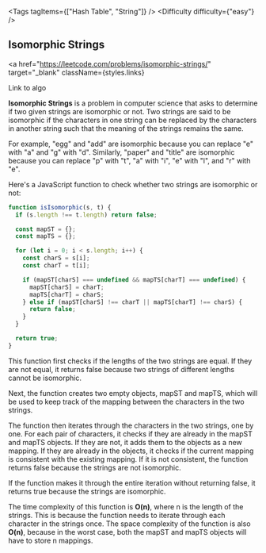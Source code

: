 
<Tags tagItems={["Hash Table", "String"]} />
<Difficulty difficulty={"easy"} />
## Isomorphic Strings

<a
  href="https://leetcode.com/problems/isomorphic-strings/"
  target="_blank"
  className={styles.links}
>
  Link to algo
</a>

**Isomorphic Strings** is a problem in computer science that asks to determine if two given strings are isomorphic or not. Two strings are said to be isomorphic if the characters in one string can be replaced by the characters in another string such that the meaning of the strings remains the same.

For example, "egg" and "add" are isomorphic because you can replace "e" with "a" and "g" with "d". Similarly, "paper" and "title" are isomorphic because you can replace "p" with "t", "a" with "i", "e" with "l", and "r" with "e".

Here's a JavaScript function to check whether two strings are isomorphic or not:

```js
function isIsomorphic(s, t) {
  if (s.length !== t.length) return false;

  const mapST = {};
  const mapTS = {};

  for (let i = 0; i < s.length; i++) {
    const charS = s[i];
    const charT = t[i];

    if (mapST[charS] === undefined && mapTS[charT] === undefined) {
      mapST[charS] = charT;
      mapTS[charT] = charS;
    } else if (mapST[charS] !== charT || mapTS[charT] !== charS) {
      return false;
    }
  }

  return true;
}
```

This function first checks if the lengths of the two strings are equal. If they are not equal, it returns false because two strings of different lengths cannot be isomorphic.

Next, the function creates two empty objects, mapST and mapTS, which will be used to keep track of the mapping between the characters in the two strings.

The function then iterates through the characters in the two strings, one by one. For each pair of characters, it checks if they are already in the mapST and mapTS objects. If they are not, it adds them to the objects as a new mapping. If they are already in the objects, it checks if the current mapping is consistent with the existing mapping. If it is not consistent, the function returns false because the strings are not isomorphic.

If the function makes it through the entire iteration without returning false, it returns true because the strings are isomorphic.

The time complexity of this function is **O(n)**, where n is the length of the strings. This is because the function needs to iterate through each character in the strings once. The space complexity of the function is also **O(n)**, because in the worst case, both the mapST and mapTS objects will have to store n mappings.

